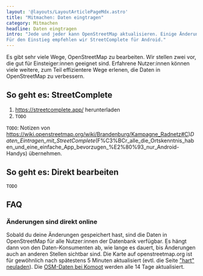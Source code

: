 ```yaml
---
layout: '@layouts/LayoutArticlePageMdx.astro'
title: "Mitmachen: Daten eingtragen"
category: Mitmachen
headline: Daten eingtragen
intro: "Jede und jeder kann OpenStreetMap aktualisieren. Einige Änderungen sind einfach, andere sehr komplex.
Für den Einstieg empfehlen wir StreetComplete für Android."
---
```


Es gibt sehr viele Wege, OpenStreetMap zu bearbeiten. Wir stellen zwei vor, die gut für Einsteiger:innen geeignet sind. Erfahrene Nutzer:innen können viele weitere, zum Teil effizientere Wege erlenen, die Daten in OpenStreetMap zu verbessern.

## So geht es: StreetComplete


1. https://streetcomplete.app/ herunterladen
2. `TODO`

`TODO`: Notizen von https://wiki.openstreetmap.org/wiki/Brandenburg/Kampagne_Radnetz#C)_Daten_Eintragen_mit_StreetComplete_(F%C3%BCr_alle_die_Ortskenntnis_haben_und_eine_einfache_App_bevorzugen_%E2%80%93_nur_Android-Handys) übernehmen.

## So geht es: Direkt bearbeiten

`TODO`

## FAQ

### Änderungen sind direkt online

Sobald du deine Änderungen gespeichert hast, sind die Daten in OpenStreetMap für alle Nutzer:innen der Datenbank verfügbar. Es hängt dann von den Daten-Konsumenten ab, wie lange es dauert, bis Änderungen auch an anderen Stellen sichtbar sind. Die Karte auf openstreetmap.org ist für gewöhnlich nach spätestens 5 Minuten aktualisiert (evtl. die Seite <a href="https://en.wikipedia.org/wiki/Wikipedia:Bypass_your_cache#Desktop_browsers" target="_blank">"hart" neuladen</a>). Die <a href="https://komoot.business/de/News-und-Stories/Onlinemagazin/20240110-open-street-map" target="_blank">OSM-Daten bei Komoot</a> werden alle 14 Tage aktualisiert.
